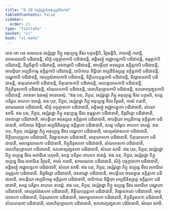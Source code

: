 ```yaml
---
title: "8.28 វស្សំវុដ្ឋានំអនុប្បន្នចីវរកថា"
tableOfContents: false
sidebar:
  order: 21
type: "tipitaka"
basket: "vi"
book: "vi-maha"
---
```



<DynamicBreadcrumb />

<Division number="373" book="vi-maha">

<Paragraph number="1721" book="vi-maha">
តេន ខោ បន សមយេន វស្សំវុដ្ឋា ភិក្ខូ អនុប្បន្នេ ចីវរេ បក្កមន្តិបិ, វិព្ភមន្តិបិ, កាលម្បិ ករោន្តិ, សាមណេរាបិ បដិជានន្តិ, សិក្ខំ បច្ចក្ខាតកាបិ បដិជានន្តិ, អន្តិមវត្ថុំ អជ្ឈាបន្នកាបិ បដិជានន្តិ, ឧម្មត្តកាបិ បដិជានន្តិ, ខិត្តចិត្តាបិ បដិជានន្តិ, វេទនាដ្ដាបិ បដិជានន្តិ, អាបត្តិយា អទស្សនេ ឧក្ខិត្តកាបិ បដិជានន្តិ, អាបត្តិយា អប្បដិកម្មេ ឧក្ខិត្តកាបិ បដិជានន្តិ, បាបិកាយ ទិដ្ឋិយា អប្បដិនិស្សគ្គេ ឧក្ខិត្តកាបិ បដិជានន្តិ, បណ្ឌកាបិ បដិជានន្តិ, ថេយ្យសំវាសកាបិ បដិជានន្តិ, តិត្ថិយបក្កន្តកាបិ បដិជានន្តិ, តិរច្ឆានគតាបិ បដិជានន្តិ, មាតុឃាតកាបិ បដិជានន្តិ, បិតុឃាតកាបិ បដិជានន្តិ, អរហន្តឃាតកាបិ បដិជានន្តិ, ភិក្ខុនិទូសកាបិ បដិជានន្តិ, សំឃភេទកាបិ បដិជានន្តិ, លោហិតុប្បាទកាបិ បដិជានន្តិ, ឧភតោព្យញ្ជនកាបិ បដិជានន្តិ. ភគវតោ ឯតមត្ថំ អារោចេសុំ.
</Paragraph>

</Division>
<Division number="374" book="vi-maha">

<Paragraph number="1722" book="vi-maha">
“ឥធ បន, ភិក្ខវេ, វស្សំវុដ្ឋោ ភិក្ខុ អនុប្បន្នេ ចីវរេ បក្កមតិ, សន្តេ បតិរូបេ គាហកេ ទាតព្ពំ.
</Paragraph>

<Paragraph number="1723" book="vi-maha">
ឥធ បន, ភិក្ខវេ, វស្សំវុដ្ឋោ ភិក្ខុ អនុប្បន្នេ ចីវរេ វិព្ភមតិ, កាលំ ករោតិ, សាមណេរោ បដិជានាតិ, សិក្ខំ បច្ចក្ខាតកោ បដិជានាតិ, អន្តិមវត្ថុំ អជ្ឈាបន្នកោ បដិជានាតិ, សំឃោ សាមី.
</Paragraph>

<Paragraph number="1724" book="vi-maha">
ឥធ បន, ភិក្ខវេ, វស្សំវុដ្ឋោ ភិក្ខុ អនុប្បន្នេ ចីវរេ ឧម្មត្តកោ បដិជានាតិ, ខិត្តចិត្តោ បដិជានាតិ, វេទនាដ្ដោ បដិជានាតិ, អាបត្តិយា អទស្សនេ ឧក្ខិត្តកោ បដិជានាតិ, អាបត្តិយា អប្បដិកម្មេ ឧក្ខិត្តកោ បដិជានាតិ, បាបិកាយ ទិដ្ឋិយា អប្បដិនិស្សគ្គេ ឧក្ខិត្តកោ បដិជានាតិ, សន្តេ បតិរូបេ គាហកេ ទាតព្ពំ.
</Paragraph>

<Paragraph number="1725" book="vi-maha">
ឥធ បន, ភិក្ខវេ, វស្សំវុដ្ឋោ ភិក្ខុ អនុប្បន្នេ ចីវរេ បណ្ឌកោ បដិជានាតិ, ថេយ្យសំវាសកោ បដិជានាតិ, តិត្ថិយបក្កន្តកោ បដិជានាតិ, តិរច្ឆានគតោ បដិជានាតិ, មាតុឃាតកោ បដិជានាតិ, បិតុឃាតកោ បដិជានាតិ, អរហន្តឃាតកោ បដិជានាតិ, ភិក្ខុនិទូសកោ បដិជានាតិ, សំឃភេទកោ បដិជានាតិ, លោហិតុប្បាទកោ បដិជានាតិ, ឧភតោព្យញ្ជនកោ បដិជានាតិ, សំឃោ សាមី.
</Paragraph>

</Division>
<Division number="375" book="vi-maha">

<Paragraph number="1726" book="vi-maha">
ឥធ បន, ភិក្ខវេ, វស្សំវុដ្ឋោ ភិក្ខុ ឧប្បន្នេ ចីវរេ អភាជិតេ បក្កមតិ, សន្តេ បតិរូបេ គាហកេ ទាតព្ពំ.
</Paragraph>

<Paragraph number="1727" book="vi-maha">
ឥធ បន, ភិក្ខវេ, វស្សំវុដ្ឋោ ភិក្ខុ ឧប្បន្នេ ចីវរេ អភាជិតេ វិព្ភមតិ, កាលំ ករោតិ, សាមណេរោ បដិជានាតិ, សិក្ខំ បច្ចក្ខាតកោ បដិជានាតិ, អន្តិមវត្ថុំ អជ្ឈាបន្នកោ បដិជានាតិ, សំឃោ សាមី.
</Paragraph>

<Paragraph number="1728" book="vi-maha">
ឥធ បន, ភិក្ខវេ, វស្សំវុដ្ឋោ ភិក្ខុ ឧប្បន្នេ ចីវរេ អភាជិតេ ឧម្មត្តកោ បដិជានាតិ. ខិត្តចិត្តោ បដិជានាតិ, វេទនាដ្ដោ បដិជានាតិ, អាបត្តិយា អទស្សនេ ឧក្ខិត្តកោ បដិជានាតិ, អាបត្តិយា អប្បដិកម្មេ ឧក្ខិត្តកោ បដិជានាតិ, បាបិកាយ ទិដ្ឋិយា អប្បដិនិស្សគ្គេ ឧក្ខិត្តកោ បដិជានាតិ, សន្តេ បតិរូបេ គាហកេ ទាតព្ពំ.
</Paragraph>

<Paragraph number="1729" book="vi-maha">
ឥធ បន, ភិក្ខវេ, វស្សំវុដ្ឋោ ភិក្ខុ ឧប្បន្នេ ចីវរេ អភាជិតេ បណ្ឌកោ បដិជានាតិ, ថេយ្យសំវាសកោ បដិជានាតិ, តិត្ថិយបក្កន្តកោ បដិជានាតិ, តិរច្ឆានគតោ បដិជានាតិ, មាតុឃាតកោ បដិជានាតិ, បិតុឃាតកោ បដិជានាតិ, អរហន្តឃាតកោ បដិជានាតិ, ភិក្ខុនិទូសកោ បដិជានាតិ, សំឃភេទកោ បដិជានាតិ, លោហិតុប្បាទកោ បដិជានាតិ, ឧភតោព្យញ្ជនកោ បដិជានាតិ, សំឃោ សាមី.
</Paragraph>
</Division>